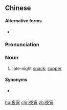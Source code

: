 ==Chinese==
{{zh-forms}}

====Alternative forms====
* {{sense|supper}} {{zh-l|夜消}}

===Pronunciation===
{{zh-pron
|m=yèxiāo
|c=je6 siu1
|cat=n
}}

===Noun===
{{zh-noun}}

# late-night [[snack]]; [[supper]]

====Synonyms====
* {{sense|supper}} {{zh-l|宵夜}}

[[hu:夜宵]]
[[chr:夜宵]]
[[zh:夜宵]]